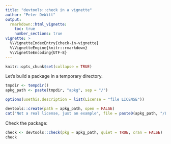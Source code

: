 ```yaml
---
title: "devtools::check in a vignette"
author: "Peter DeWitt"
output:
  rmarkdown::html_vignette:
    toc: true
    number_sections: true
vignette: >
  %\VignetteIndexEntry{check-in-vignette}
  %\VignetteEngine{knitr::rmarkdown}
  %\VignetteEncoding{UTF-8}
---
```


```r
knitr::opts_chunk$set(collapse = TRUE)
```

Let's build a package in a temporary directory.
```r
tmpdir <- tempdir()
apkg_path <- paste(tmpdir, "apkg", sep = "/")

options(usethis.description = list(License = "file LICENSE"))

devtools::create(path = apkg_path, open = FALSE)
cat("Not a real license, just an example", file = paste0(apkg_path, "/LICENSE"))
```

Check the package:

```r
check <- devtools::check(pkg = apkg_path, quiet = TRUE, cran = FALSE)
check
```

